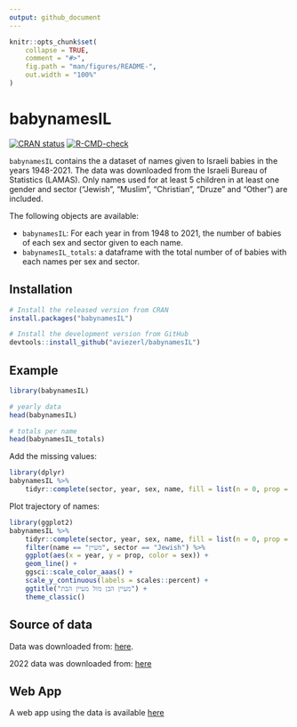 ```yaml
---
output: github_document
---
```


<!-- README.md is generated from README.Rmd. Please edit that file -->

```r
knitr::opts_chunk$set(
    collapse = TRUE,
    comment = "#>",
    fig.path = "man/figures/README-",
    out.width = "100%"
)
```

# babynamesIL

<!-- badges: start -->
[![CRAN status](https://www.r-pkg.org/badges/version/babynamesIL)](https://CRAN.R-project.org/package=babynamesIL)
[![R-CMD-check](https://github.com/aviezerl/babynamesIL/actions/workflows/R-CMD-check.yaml/badge.svg)](https://github.com/aviezerl/babynamesIL/actions/workflows/R-CMD-check.yaml)
<!-- badges: end -->

`babynamesIL` contains the a dataset of names given to Israeli babies in the years 1948-2021. The data was downloaded from the Israeli Bureau of
Statistics (LAMAS). Only names used for at least 5 children in at least one gender and sector ("Jewish", "Muslim", "Christian", "Druze" and "Other") are included.
    
The following objects are available: 

- `babynamesIL`: For each year in from 1948 to 2021, the number of babies of each sex and sector given to each name. 
- `babynamesIL_totals`: a dataframe with the total number of of babies with each names per sex and sector. 


## Installation

``` r
# Install the released version from CRAN
install.packages("babynamesIL")

# Install the development version from GitHub
devtools::install_github("aviezerl/babynamesIL")
```

## Example

```r
library(babynamesIL)

# yearly data
head(babynamesIL)

# totals per name
head(babynamesIL_totals)
```

Add the missing values: 

```r
library(dplyr)
babynamesIL %>%
    tidyr::complete(sector, year, sex, name, fill = list(n = 0, prop = 0))
```

Plot trajectory of names: 

```r
library(ggplot2)
babynamesIL %>%
    tidyr::complete(sector, year, sex, name, fill = list(n = 0, prop = 0)) %>%
    filter(name == "מעיין", sector == "Jewish") %>%
    ggplot(aes(x = year, y = prop, color = sex)) +
    geom_line() +
    ggsci::scale_color_aaas() +
    scale_y_continuous(labels = scales::percent) +
    ggtitle("מעיין הבן מול מעיין הבת") +
    theme_classic()
```


## Source of data 

Data was downloaded from: [here](https://www.cbs.gov.il/he/publications/LochutTlushim/2020/%D7%A9%D7%9E%D7%95%D7%AA-%D7%A4%D7%A8%D7%98%D7%99%D7%99%D7%9D.xlsx). 

2022 data was downloaded from: [here](https://www.cbs.gov.il/he/mediarelease/Pages/2023/%D7%94%D7%A9%D7%9E%D7%95%D7%AA-%D7%94%D7%A4%D7%A8%D7%98%D7%99%D7%99%D7%9D-%D7%A9%D7%A0%D7%99%D7%AA%D7%A0%D7%95-%D7%9C%D7%99%D7%9C%D7%99%D7%93%D7%99-2022.aspx)

## Web App 

A web app using the data is available [here](http://babynames.lifshitz.xyz)
